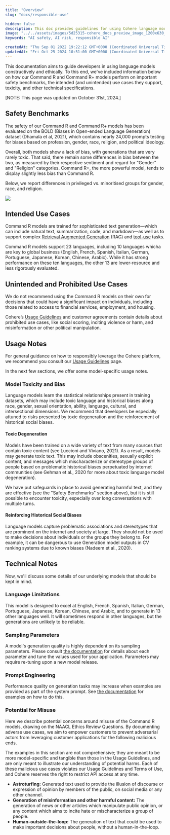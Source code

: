 ```yaml
---
title: "Overview"
slug: "docs/responsible-use"

hidden: false 
description: This doc provides guidelines for using Cohere language models ethically and constructively. 
image: "../../assets/images/5d25315-cohere_docs_preview_image_1200x630_copy.jpg"  
keywords: "AI safety, AI risk, responsible AI"

createdAt: "Thu Sep 01 2022 19:22:12 GMT+0000 (Coordinated Universal Time)"
updatedAt: "Fri Oct 25 2024 10:51:00 GMT+0000 (Coordinated Universal Time)"
---
```

This documentation aims to guide developers in using language models constructively and ethically. To this end, we've included information below on how our Command R and Command R+ models perform on important safety benchmarks, the intended (and unintended) use cases they support, toxicity, and other technical specifications.

[NOTE: This page was updated on October 31st, 2024.]

## Safety Benchmarks 

The safety of our Command R and Command R+ models has been evaluated on the BOLD (Biases in Open-ended Language Generation) dataset (Dhamala et al, 2021), which contains nearly 24,000 prompts testing for biases based on profession, gender, race, religion, and political ideology. 

Overall, both models show a lack of bias, with generations that are very rarely toxic. That said, there remain some differences in bias between the two, as measured by their respective sentiment and regard for "Gender" and "Religion" categories. Command R+, the more powerful model, tends to display slightly less bias than Command R. 

Below, we report differences in privileged vs. minoritised groups for gender, race, and religion. 

![](../../assets/images/responsible_use_1.png)

## Intended Use Cases 
Command R models are trained for sophisticated text generation—which can include natural text, summarization, code, and markdown—as well as to support complex [Retrieval Augmented Generation](https://docs.cohere.com/docs/retrieval-augmented-generation-rag) (RAG) and [tool-use](https://docs.cohere.com/docs/tool-use) tasks.

Command R models support 23 languages, including 10 languages whicha are key to global business (English, French, Spanish, Italian, German, Portuguese, Japanese, Korean, Chinese, Arabic). While it has strong performance on these ten languages, the other 13 are lower-resource and less rigorously evaluated.

## Unintended and Prohibited Use Cases 
We do not recommend using the Command R models on their own for decisions that could have a significant impact on individuals, including those related to access to financial services, employment, and housing.

Cohere’s [Usage Guidelines](https://cohere.com/responsibility) and customer agreements contain details about prohibited use cases, like social scoring, inciting violence or harm, and misinformation or other political manipulation.

## Usage Notes
For general guidance on how to responsibly leverage the Cohere platform, we recommend you consult our [Usage Guidelines](https://docs.cohere.com/docs/usage-guidelines) page.

In the next few sections, we offer some model-specific usage notes.

### Model Toxicity and Bias
Language  models  learn  the  statistical  relationships  present  in  training  datasets,  which  may  include toxic language and historical biases along race, gender, sexual orientation, ability, language, cultural, and  intersectional  dimensions. We recommend that developers be especially attuned to risks presented by toxic degeneration and the reinforcement of historical social biases.

#### Toxic  Degeneration
Models have been trained on a wide variety of text from many sources that contain toxic content (see Luccioni and Viviano, 2021). As a result, models  may  generate  toxic  text. This  may  include  obscenities, sexually  explicit content, and  messages  which  mischaracterize or stereotype  groups of people based on problematic historical biases perpetuated by internet communities (see Gehman et al., 2020 for more about toxic language model degeneration).

We have put safeguards in place to avoid generating harmful text, and they are effective (see the "Safety Benchmarks" section above), but it is still possible to encounter toxicity, especially over long conversations with multiple turns.

#### Reinforcing Historical Social Biases
Language models capture problematic associations and stereotypes that are prominent on the internet and society at large. They should not be used to make decisions about individuals or the groups they belong to. For example, it can be dangerous to use Generation model outputs in CV ranking systems due to known biases (Nadeem et al., 2020).

## Technical Notes
Now, we'll discuss some details of our underlying models that should be kept in mind. 

### Language Limitations 
This model is designed to excel at English, French, Spanish, Italian, German, Portuguese, Japanese, Korean, Chinese, and Arabic, and to generate in 13 other languages well. It will sometimes respond in other languages, but the generations are unlikely to be reliable.

### Sampling Parameters 
A model's generation quality is highly dependent on its sampling parameters. Please consult [the documentation](https://docs.cohere.com/docs/advanced-generation-hyperparameters) for details about each parameter and tune the values used for your application. Parameters may require re-tuning upon a new model release.

### Prompt Engineering 
Performance quality on generation tasks may increase when examples
are provided as part of the system prompt. See [the documentation](https://docs.cohere.com/docs/crafting-effective-prompts) for examples on how to do this.

### Potential for Misuse
Here we describe potential concerns around misuse of the Command R models, drawing on the NAACL Ethics Review Questions. By documenting adverse use cases, we aim to empower customers to prevent  adversarial actors from leveraging customer applications for the following malicious ends.

The examples in this section are not comprehensive; they are meant to be more model-specific and tangible than those in the Usage Guidelines, and are only meant to illustrate our understanding of potential harms. Each of these malicious use cases violates our Usage Guidelines and Terms of Use, and Cohere reserves the right to restrict API access at any time.

- **Astroturfing:** Generated text used to provide the illusion of discourse or expression of opinion
by members of the public, on social media or any other channel.
- **Generation of misinformation and other harmful content:**  The generation of news or other
articles which manipulate public opinion, or any content which aims to incite hate or mischaracterize a group of people.
- **Human-outside-the-loop:** The generation of text that could be used to make important decisions about people, without a human-in-the-loop. 